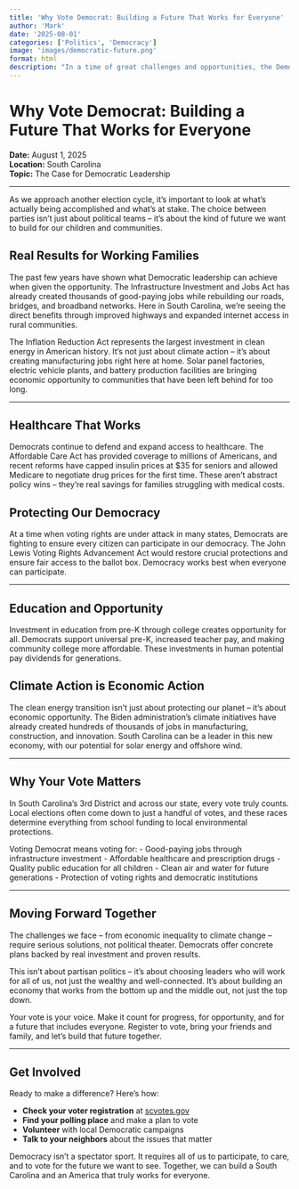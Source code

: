 ```yaml
---
title: 'Why Vote Democrat: Building a Future That Works for Everyone'
author: 'Mark'
date: '2025-08-01'
categories: ['Politics', 'Democracy']
image: 'images/democratic-future.png'
format: html
description: "In a time of great challenges and opportunities, the Democratic Party offers concrete solutions that benefit working families, protect our environment, and strengthen our democracy. Here's why your vote matters."
---
```


# Why Vote Democrat: Building a Future That Works for Everyone

**Date:** August 1, 2025\
**Location:** South Carolina\
**Topic:** The Case for Democratic Leadership

------------------------------------------------------------------------

As we approach another election cycle, it's important to look at what's actually being accomplished and what's at stake. The choice between parties isn't just about political teams – it's about the kind of future we want to build for our children and communities.

## Real Results for Working Families

The past few years have shown what Democratic leadership can achieve when given the opportunity. The Infrastructure Investment and Jobs Act has already created thousands of good-paying jobs while rebuilding our roads, bridges, and broadband networks. Here in South Carolina, we're seeing the direct benefits through improved highways and expanded internet access in rural communities.

The Inflation Reduction Act represents the largest investment in clean energy in American history. It's not just about climate action – it's about creating manufacturing jobs right here at home. Solar panel factories, electric vehicle plants, and battery production facilities are bringing economic opportunity to communities that have been left behind for too long.

------------------------------------------------------------------------

## Healthcare That Works

Democrats continue to defend and expand access to healthcare. The Affordable Care Act has provided coverage to millions of Americans, and recent reforms have capped insulin prices at $35 for seniors and allowed Medicare to negotiate drug prices for the first time. These aren't abstract policy wins – they're real savings for families struggling with medical costs.

## Protecting Our Democracy

At a time when voting rights are under attack in many states, Democrats are fighting to ensure every citizen can participate in our democracy. The John Lewis Voting Rights Advancement Act would restore crucial protections and ensure fair access to the ballot box. Democracy works best when everyone can participate.

------------------------------------------------------------------------

## Education and Opportunity

Investment in education from pre-K through college creates opportunity for all. Democrats support universal pre-K, increased teacher pay, and making community college more affordable. These investments in human potential pay dividends for generations.

## Climate Action is Economic Action

The clean energy transition isn't just about protecting our planet – it's about economic opportunity. The Biden administration's climate initiatives have already created hundreds of thousands of jobs in manufacturing, construction, and innovation. South Carolina can be a leader in this new economy, with our potential for solar energy and offshore wind.

------------------------------------------------------------------------

## Why Your Vote Matters

In South Carolina's 3rd District and across our state, every vote truly counts. Local elections often come down to just a handful of votes, and these races determine everything from school funding to local environmental protections.

Voting Democrat means voting for:
- Good-paying jobs through infrastructure investment
- Affordable healthcare and prescription drugs
- Quality public education for all children
- Clean air and water for future generations
- Protection of voting rights and democratic institutions

------------------------------------------------------------------------

## Moving Forward Together

The challenges we face – from economic inequality to climate change – require serious solutions, not political theater. Democrats offer concrete plans backed by real investment and proven results.

This isn't about partisan politics – it's about choosing leaders who will work for all of us, not just the wealthy and well-connected. It's about building an economy that works from the bottom up and the middle out, not just the top down.

Your vote is your voice. Make it count for progress, for opportunity, and for a future that includes everyone. Register to vote, bring your friends and family, and let's build that future together.

------------------------------------------------------------------------

## Get Involved

Ready to make a difference? Here's how:

- **Check your voter registration** at [scvotes.gov](https://scvotes.gov)
- **Find your polling place** and make a plan to vote
- **Volunteer** with local Democratic campaigns
- **Talk to your neighbors** about the issues that matter

Democracy isn't a spectator sport. It requires all of us to participate, to care, and to vote for the future we want to see. Together, we can build a South Carolina and an America that truly works for everyone.